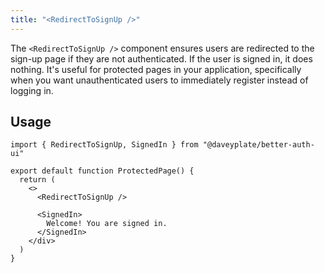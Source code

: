 ```yaml
---
title: "<RedirectToSignUp />"
---
```


The `<RedirectToSignUp />` component ensures users are redirected to the sign-up page if they are not authenticated. If the user is signed in, it does nothing. It's useful for protected pages in your application, specifically when you want unauthenticated users to immediately register instead of logging in.

## Usage

```tsx
import { RedirectToSignUp, SignedIn } from "@daveyplate/better-auth-ui"

export default function ProtectedPage() {
  return (
    <>
      <RedirectToSignUp />

      <SignedIn>
        Welcome! You are signed in.
      </SignedIn>
    </div>
  )
}
```